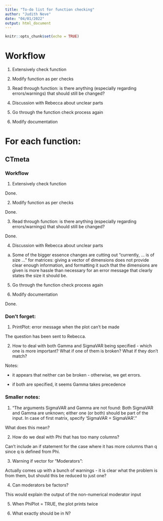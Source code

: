 ```yaml
---
title: "To-do list for function checking"
author: "Judith Neve"
date: "04/01/2022"
output: html_document
---
```


```r
knitr::opts_chunk$set(echo = TRUE)
```

# Workflow

1. Extensively check function

2. Modify function as per checks

3. Read through function: is there anything (especially regarding errors/warnings) that should still be changed?

4. Discussion with Rebecca about unclear parts

5. Go through the function check process again

6. Modify documentation


# For each function:

## CTmeta

### Workflow

1. Extensively check function

Done.

2. Modify function as per checks

Done.

3. Read through function: is there anything (especially regarding errors/warnings) that should still be changed?

Done.

4. Discussion with Rebecca about unclear parts

a. Some of the bigger essence changes are cutting out "currently, ... is of size ..." for matrices: giving a vector of dimensions does not provide clear enough information, and formatting it such that the dimensions are given is more hassle than necessary for an error message that clearly states the size it should be.

5. Go through the function check process again

6. Modify documentation

Done.

### Don't forget:

1. PrintPlot: error message when the plot can't be made

The question has been sent to Rebecca.

2. How to deal with both Gamma and SigmaVAR being specified - which one is more important? What if one of them is broken? What if they don't match?

Notes:

* it appears that neither can be broken - otherwise, we get errors.

* if both are specified, it seems Gamma takes precedence

### Smaller notes:

1. "The arguments SigmaVAR and Gamma are not found: Both SigmaVAR and Gamma are unknown; either one (or both) should be part of the input. In case of first matrix, specify 'SigmaVAR = SigmaVAR'."

What does this mean?

2. How do we deal with Phi that has too many columns?

Can't include an if statement for the case where it has more columns than q since q is defined from Phi.

3. Warning if vector for "Moderators":

Actually comes up with a bunch of warnings - it is clear what the problem is from them, but should this be reduced to just one?

4. Can moderators be factors?

This would explain the output of the non-numerical moderator input

5. When PhiPlot = TRUE, the plot prints twice

6. What exactly should be in N?